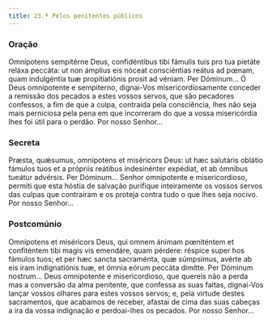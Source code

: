 ```yaml
---
title: 23.ª Pelos penitentes públicos
---
```


### Oração

<div class="side-by-side not-content">
  <span>
    Omnípotens sempitérne Deus, confidéntibus tibi fámulis tuis pro tua pietáte reláxa peccáta: ut
    non ámplius eis nóceat consciéntias reátus ad pœnam, quam indulgéntia tuæ propitiatiónis prosit
    ad véniam. Per Dóminum...
  </span>
  <span>
    Ó Deus omnipotente e sempiterno, dignai-Vos misericordiosamente conceder a remissão dos pecados
    a estes vossos servos, que são pecadores confessos, a fim de que a culpa, contraída pela
    consciência, lhes não seja mais perniciosa pela pena em que incorreram do que a vossa
    misericórdia lhes foi útil para o perdão. Por nosso Senhor...
  </span>
</div>

### Secreta

<div class="side-by-side not-content">
  <span>
    Præsta, quǽsumus, omnípotens et miséricors Deus: ut hæc salutáris oblátio fámulos tuos et a
    própriis reátibus indesinénter expédiat, et ab ómnibus tueátur advérsis. Per Dóminum...
  </span>
  <span>
    Senhor omnipotente e misericordioso, permiti que esta hóstia de salvação purifique inteiramente
    os vossos servos das culpas que contraíram e os proteja contra tudo o que lhes seja nocivo. Por
    nosso Senhor...
  </span>
</div>

### Postcomúnio

<div class="side-by-side not-content">
  <span>
    Omnípotens et miséricors Deus, qui omnem ánimam pœniténtem et confiténtem tibi magis vis
    emendáre, quam pérdere: réspice super hos fámulos tuos; et per hæc sancta sacraménta, quæ
    súmpsimus, avérte ab eis iram indignatiónis tuæ, et ómnia eórum peccáta dimítte. Per Dóminum
    nostrum...
  </span>
  <span>
    Deus omnipotente e misericordioso, que quereis não a perda mas a conversão da alma penitente,
    que confessa as suas faltas, dignai-Vos lançar vossos olhares para estes vossos servos; e, pela
    virtude destes sacramentos, que acabamos de receber, afastai de cima das suas cabeças a ira da
    vossa indignação e perdoai-lhes os pecados. Por nosso Senhor...
  </span>
</div>

